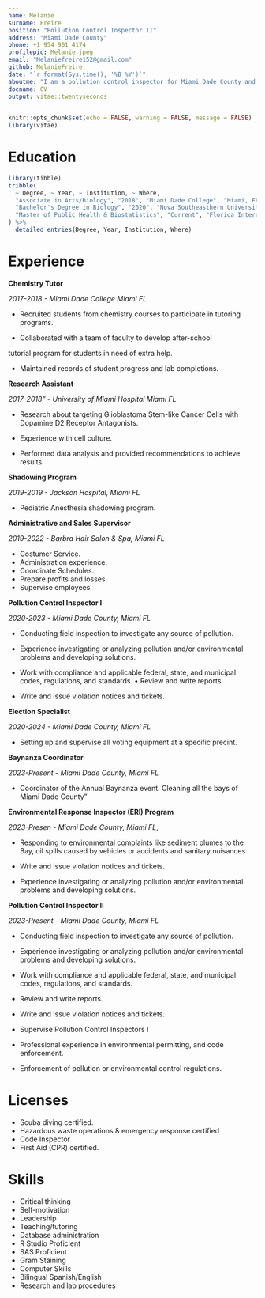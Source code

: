 ```yaml
---
name: Melanie
surname: Freire
position: "Pollution Control Inspector II"
address: "Miami Dade County"
phone: +1 954 901 4174
profilepic: Melanie.jpeg
email: "Melaniefreire152@gmail.com"
github: MelanieFreire
date: "`r format(Sys.time(), '%B %Y')`"
aboutme: "I am a pollution control inspector for Miami Dade County and currently doing a Master's Degree in Public Health & Biostatistics at Florida International University."
docname: CV
output: vitae::twentyseconds
---
```


```r
knitr::opts_chunk$set(echo = FALSE, warning = FALSE, message = FALSE)
library(vitae)
```


# Education


```r
library(tibble)
tribble(
  ~ Degree, ~ Year, ~ Institution, ~ Where,
  "Associate in Arts/Biology", "2018", "Miami Dade College", "Miami, FL",
  "Bachelor's Degree in Biology", "2020", "Nova Southeasthern University", "Miami, FL",
  "Master of Public Health & Biostatistics", "Current", "Florida International University", "Miami, FL"
) %>% 
  detailed_entries(Degree, Year, Institution, Where)
```


# Experience



**Chemistry Tutor** 

*2017-2018 - Miami Dade College Miami FL*

- Recruited students from chemistry courses to participate in tutoring programs.

- Collaborated with a team of faculty to develop after-school

tutorial program for students in need of extra help.

- Maintained records of student progress and lab completions.



**Research Assistant**

*2017-2018" - University of Miami Hospital Miami FL*

- Research about targeting Glioblastoma Stem-like Cancer Cells
with Dopamine D2 Receptor Antagonists.

- Experience with cell culture.

- Performed data analysis and provided recommendations to achieve results.



**Shadowing Program**

*2019-2019 - Jackson Hospital, Miami FL*

- Pediatric Anesthesia shadowing program.



**Administrative and Sales Supervisor**

*2019-2022 - Barbra Hair Salon & Spa, Miami FL* 

- Costumer Service.
- Administration experience.
- Coordinate Schedules.
- Prepare profits and losses.
- Supervise employees.



**Pollution Control Inspector I**

*2020-2023 - Miami Dade County, Miami FL*

- Conducting field inspection to investigate any source of pollution.

- Experience investigating or analyzing pollution and/or
environmental problems and developing solutions.

- Work with compliance and applicable federal, state, and
municipal codes, regulations, and standards. • Review and write reports.

- Write and issue violation notices and tickets.


**Election Specialist** 

*2020-2024 - Miami Dade County, Miami FL*

- Setting up and supervise all voting equipment at a specific precint.



**Baynanza Coordinator**

*2023-Present - Miami Dade County, Miami FL*

- Coordinator of the Annual Baynanza event. Cleaning all the bays of Miami Dade County"



**Environmental Response Inspector (ERI) Program**

*2023-Presen - Miami Dade County, Miami FL*, 

- Responding to environmental complaints like sediment plumes to the Bay, oil spills caused by vehicles or accidents and sanitary nuisances.

- Write and issue violation notices and tickets. 

- Experience investigating or analyzing pollution and/or environmental problems and developing solutions.



**Pollution Control Inspector II**

*2023-Present - Miami Dade County, Miami FL* 

- Conducting field inspection to investigate any source of pollution.

- Experience investigating or analyzing pollution and/or
environmental problems and developing solutions.

- Work with compliance and applicable federal, state, and
municipal codes, regulations, and standards.

- Review and write reports.

- Write and issue violation notices and tickets.

- Supervise Pollution Control Inspectors I

- Professional experience in environmental permitting, and code
enforcement.

- Enforcement of pollution or environmental control regulations.


# Licenses 

- Scuba diving certified.
- Hazardous waste operations & emergency response certified
- Code Inspector
- First Aid (CPR) certified.

# Skills

- Critical thinking
- Self-motivation
- Leadership
- Teaching/tutoring
- Database administration
- R Studio Proficient
- SAS Proficient
- Gram Staining
- Computer Skills
- Bilingual Spanish/English
- Research and lab procedures



